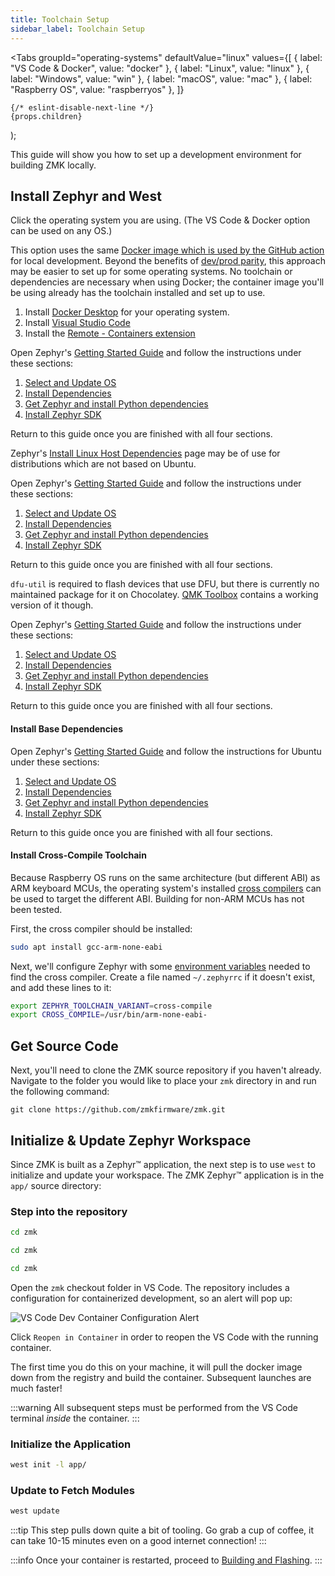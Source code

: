 ```yaml
---
title: Toolchain Setup
sidebar_label: Toolchain Setup
---
```



  <Tabs
    groupId="operating-systems"
    defaultValue="linux"
    values={[
      { label: "VS Code & Docker", value: "docker" },
      { label: "Linux", value: "linux" },
      { label: "Windows", value: "win" },
      { label: "macOS", value: "mac" },
      { label: "Raspberry OS", value: "raspberryos" },
    ]}
  >
    {/* eslint-disable-next-line */}
    {props.children}
  </Tabs>
);

This guide will show you how to set up a development environment for building ZMK locally.

## Install Zephyr and West

Click the operating system you are using. (The VS Code & Docker option can be used on any OS.)

<OsTabs>
<TabItem value="docker">

This option uses the same [Docker image which is used by the GitHub action](https://github.com/zmkfirmware/zmk-docker) for local development. Beyond the benefits of [dev/prod parity](https://12factor.net/dev-prod-parity), this approach may be easier to set up for some operating systems. No toolchain or dependencies are necessary when using Docker; the container image you'll be using already has the toolchain installed and set up to use.

1. Install [Docker Desktop](https://www.docker.com/products/docker-desktop) for your operating system.
2. Install [Visual Studio Code](https://code.visualstudio.com/)
3. Install the [Remote - Containers extension](https://marketplace.visualstudio.com/items?itemName=ms-vscode-remote.remote-containers)

</TabItem>
<TabItem value="linux">

Open Zephyr's [Getting Started Guide](https://docs.zephyrproject.org/3.5.0/develop/getting_started/index.html) and follow the instructions under these sections:

1. [Select and Update OS](https://docs.zephyrproject.org/3.5.0/develop/getting_started/index.html#select-and-update-os)
2. [Install Dependencies](https://docs.zephyrproject.org/3.5.0/develop/getting_started/index.html#install-dependencies)
3. [Get Zephyr and install Python dependencies](https://docs.zephyrproject.org/latest/develop/getting_started/index.html#get-zephyr-and-install-python-dependencies)
4. [Install Zephyr SDK](https://docs.zephyrproject.org/3.5.0/develop/getting_started/index.html#install-zephyr-sdk)

Return to this guide once you are finished with all four sections.

Zephyr's [Install Linux Host Dependencies](https://docs.zephyrproject.org/3.5.0/develop/getting_started/installation_linux.html) page may be of use for distributions which are not based on Ubuntu.

</TabItem>
<TabItem value="win">

Open Zephyr's [Getting Started Guide](https://docs.zephyrproject.org/3.5.0/develop/getting_started/index.html) and follow the instructions under these sections:

1. [Select and Update OS](https://docs.zephyrproject.org/3.5.0/develop/getting_started/index.html#select-and-update-os)
2. [Install Dependencies](https://docs.zephyrproject.org/3.5.0/develop/getting_started/index.html#install-dependencies)
3. [Get Zephyr and install Python dependencies](https://docs.zephyrproject.org/latest/develop/getting_started/index.html#get-zephyr-and-install-python-dependencies)
4. [Install Zephyr SDK](https://docs.zephyrproject.org/3.5.0/develop/getting_started/index.html#install-zephyr-sdk)

Return to this guide once you are finished with all four sections.

`dfu-util` is required to flash devices that use DFU, but there is currently no maintained package for it on Chocolatey. [QMK Toolbox](https://github.com/qmk/qmk_toolbox) contains a working version of it though.

</TabItem>
<TabItem value="mac">

Open Zephyr's [Getting Started Guide](https://docs.zephyrproject.org/3.5.0/develop/getting_started/index.html) and follow the instructions under these sections:

1. [Select and Update OS](https://docs.zephyrproject.org/3.5.0/develop/getting_started/index.html#select-and-update-os)
2. [Install Dependencies](https://docs.zephyrproject.org/3.5.0/develop/getting_started/index.html#install-dependencies)
3. [Get Zephyr and install Python dependencies](https://docs.zephyrproject.org/latest/develop/getting_started/index.html#get-zephyr-and-install-python-dependencies)
4. [Install Zephyr SDK](https://docs.zephyrproject.org/3.5.0/develop/getting_started/index.html#install-zephyr-sdk)

Return to this guide once you are finished with all four sections.

</TabItem>
<TabItem value="raspberryos">

#### Install Base Dependencies

Open Zephyr's [Getting Started Guide](https://docs.zephyrproject.org/3.5.0/develop/getting_started/index.html) and follow the instructions for Ubuntu under these sections:

1. [Select and Update OS](https://docs.zephyrproject.org/3.5.0/develop/getting_started/index.html#select-and-update-os)
2. [Install Dependencies](https://docs.zephyrproject.org/3.5.0/develop/getting_started/index.html#install-dependencies)
3. [Get Zephyr and install Python dependencies](https://docs.zephyrproject.org/latest/develop/getting_started/index.html#get-zephyr-and-install-python-dependencies)
4. [Install Zephyr SDK](https://docs.zephyrproject.org/3.5.0/develop/getting_started/index.html#install-zephyr-sdk)

Return to this guide once you are finished with all four sections.

#### Install Cross-Compile Toolchain

Because Raspberry OS runs on the same architecture (but different ABI) as ARM keyboard MCUs, the operating system's installed [cross compilers](https://docs.zephyrproject.org/3.5.0/develop/toolchains/other_x_compilers.html) can be used to target the different ABI. Building for non-ARM MCUs has not been tested.

First, the cross compiler should be installed:

```sh
sudo apt install gcc-arm-none-eabi
```

Next, we'll configure Zephyr with some [environment variables](https://docs.zephyrproject.org/3.5.0/develop/env_vars.html#env-vars) needed to find the cross compiler. Create a file named `~/.zephyrrc` if it doesn't exist, and add these lines to it:

```sh
export ZEPHYR_TOOLCHAIN_VARIANT=cross-compile
export CROSS_COMPILE=/usr/bin/arm-none-eabi-
```

</TabItem>
</OsTabs>

## Get Source Code

Next, you'll need to clone the ZMK source repository if you haven't already. Navigate to the folder you would like to place your `zmk` directory in and run the following command:

```
git clone https://github.com/zmkfirmware/zmk.git
```

## Initialize & Update Zephyr Workspace

Since ZMK is built as a Zephyr™ application, the next step is
to use `west` to initialize and update your workspace. The ZMK
Zephyr™ application is in the `app/` source directory:

### Step into the repository

<OsTabs>
<TabItem value="linux">

```sh
cd zmk
```

</TabItem>
<TabItem value="mac">

```sh
cd zmk
```

</TabItem>
<TabItem value="win">

```sh
cd zmk
```

</TabItem>

<TabItem value="docker">

Open the `zmk` checkout folder in VS Code. The repository includes a configuration for containerized development, so an alert will pop up:

![VS Code Dev Container Configuration Alert](../assets/dev-setup/vscode_devcontainer.png)

Click `Reopen in Container` in order to reopen the VS Code with the running container.

The first time you do this on your machine, it will pull the docker image down from the registry and build the container. Subsequent launches are much faster!

:::warning
All subsequent steps must be performed from the VS Code terminal _inside_ the container.
:::

</TabItem>
</OsTabs>

### Initialize the Application

```sh
west init -l app/
```

### Update to Fetch Modules

```sh
west update
```

:::tip
This step pulls down quite a bit of tooling. Go grab a cup of coffee, it can take 10-15 minutes even on a good internet connection!
:::

:::info
Once your container is restarted, proceed to [Building and Flashing](development/build-flash.mdx).
:::
